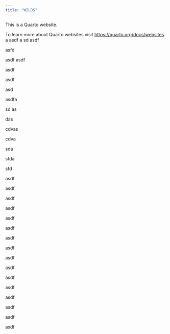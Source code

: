 ```yaml
---
title: "WILDS"
---
```


This is a Quarto website.

To learn more about Quarto websites visit <https://quarto.org/docs/websites>.
a
asdf
a
sd
asdf

asfd

asdf
asdf


asdf

asdf

asd

asdfa

sd as

das

cdvas

cdva

sda

sfda

sfd

asdf

asdf

asdf

asdf

asdf

asdf

asdf

asdf

asdf

asdf

asdf

asdf

asdf

asdf

asdf

asdf


